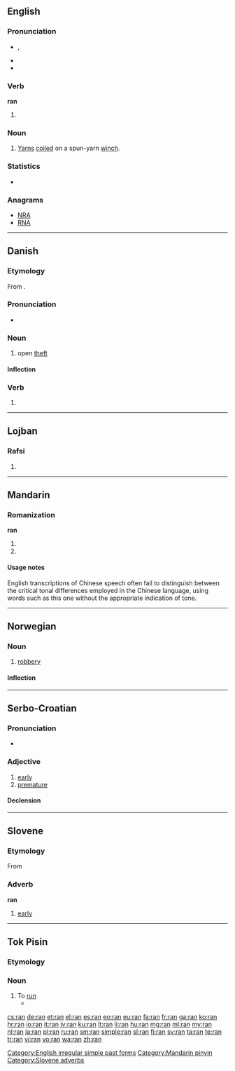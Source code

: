 {{also|rán|rǎn|ràn|rån|RAN}}
==English==

===Pronunciation===
* {{IPA|/ɹæn/}}, {{X-SAMPA|/r\{n/}}
* {{audio|en-us-ran.ogg|Audio (US)}}
* {{rhymes|æn}}

===Verb===
'''ran'''

# {{simple past of|run}}

===Noun===
{{en-noun|-}}

# {{nautical}} [[yarn|Yarns]] [[coil]]ed on a spun-yarn [[winch]].

{{Webster 1913}}

===Statistics===
* {{rank|peace|glad|hair|571|ran|important|mine|wild}}

===Anagrams===
* [[NRA#English|NRA]]
* [[RNA#English|RNA]]

[[Category:English irregular simple past forms]]

----

==Danish==

===Etymology===
From {{etyl|non|da}} {{term|rán|lang=non}}.

===Pronunciation===
* {{IPA|/raːn/|[ʁɑːˀn]|lang=da}}

===Noun===
{{da-noun|et}}

# open [[theft]]

====Inflection====
{{da-noun-infl|et}}

===Verb===
{{head|da|verb form}}

# {{form of|imperative|rane|lang=da}}

----

==Lojban==

===Rafsi===
{{jbo-rafsi}}

# {{rafsi of|ranti}}

----

==Mandarin==

===Romanization===
'''ran'''

# {{nonstandard spelling of|lang=cmn|sc=Latn|rán}}
# {{nonstandard spelling of|lang=cmn|sc=Latn|rǎn}}

====Usage notes====
English transcriptions of Chinese speech often fail to distinguish between the critical tonal differences employed in the Chinese language, using words such as this one without the appropriate indication of tone.

[[Category:Mandarin pinyin]]

----

==Norwegian==

===Noun===
{{no-noun|n}}

# [[robbery]]

====Inflection====
{{no-noun-infl|nb-class=n1|nn-class=n1}}

----

==Serbo-Croatian==

===Pronunciation===
* {{IPA|/râːn/|lang=sh}}

===Adjective===
{{sh-adj|head=rȃn|def=rani|def_a=rȃnī|comp=raniji|comp_a=rànijī|r|ран|ра̑н}}

# [[early]]
# [[premature]]

====Declension====
{{sh-adj-full|ran|o|ranij|e}}

----

==Slovene==

===Etymology===
From {{etyl|sla-pro|sl}} {{recons|ranъ|lang=sla-pro}}

===Adverb===
'''ran'''

# [[early]]

[[Category:Slovene adverbs]]

----
==Tok Pisin==
===Etymology===
{{etyl|en|tpi}} {{term|run}}

===Noun===
{{head|tpi|noun}}

# To [[run]]
#* {{tpi-cite-bible|Gen|2|14|Nem bilong namba 3 wara em Taigris na em i '''ran''' i go long hap sankamap bilong kantri Asiria. Na nem bilong namba 4 wara em Yufretis.}}

{{LDL|tpi}}

[[cs:ran]]
[[de:ran]]
[[et:ran]]
[[el:ran]]
[[es:ran]]
[[eo:ran]]
[[eu:ran]]
[[fa:ran]]
[[fr:ran]]
[[ga:ran]]
[[ko:ran]]
[[hr:ran]]
[[io:ran]]
[[it:ran]]
[[jv:ran]]
[[ku:ran]]
[[lt:ran]]
[[li:ran]]
[[hu:ran]]
[[mg:ran]]
[[ml:ran]]
[[my:ran]]
[[nl:ran]]
[[ja:ran]]
[[pl:ran]]
[[ru:ran]]
[[sm:ran]]
[[simple:ran]]
[[sl:ran]]
[[fi:ran]]
[[sv:ran]]
[[ta:ran]]
[[te:ran]]
[[tr:ran]]
[[vi:ran]]
[[vo:ran]]
[[wa:ran]]
[[zh:ran]]